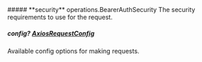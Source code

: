
<Collapsible>
    ##### **security** operations.BearerAuthSecurity
    The security requirements to use for the request.
    <Collapsible.Break/>
    <BearerAuthSecurity/>
</Collapsible>

##### **config?** [AxiosRequestConfig](https://axios-http.com/docs/req_config)
Available config options for making requests.

